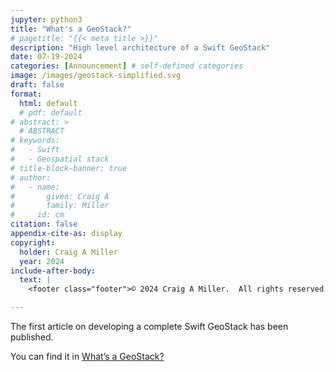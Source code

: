 ```yaml
---
jupyter: python3
title: "What's a GeoStack?"
# pagetitle: "{{< meta title >}}"
description: "High level architecture of a Swift GeoStack"
date: 07-19-2024
categories: [Announcement] # self-defined categories
image: /images/geostack-simplified.svg
draft: false
format:
  html: default
  # pdf: default
# abstract: >
  # ABSTRACT
# keywords:
#   - Swift
#   - Geospatial stack
# title-block-banner: true
# author:
#   - name:
#       given: Craig A
#       family: Miller
#     id: cm
citation: false
appendix-cite-as: display
copyright:
  holder: Craig A Miller
  year: 2024
include-after-body:
  text: |
    <footer class="footer">© 2024 Craig A Miller.  All rights reserved.</footer>

---
```

The first article on developing a complete Swift GeoStack has been published.

You can find it in [What's a GeoStack?](/geo/architecture/whats_a_geostack.qmd)

